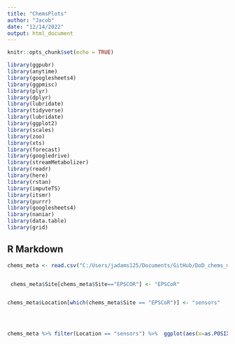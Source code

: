 ---
title: "ChemsPlots"
author: "Jacob"
date: "12/14/2022"
output: html_document
---

```{r setup, include=FALSE}
knitr::opts_chunk$set(echo = TRUE)

library(ggpubr)
library(anytime)
library(googlesheets4)
library(ggpmisc)
library(plyr)
library(dplyr)
library(lubridate)
library(tidyverse)
library(lubridate)
library(ggplot2)
library(scales)
library(zoo)
library(xts)
library(forecast)
library(googledrive)
library(streamMetabolizer)
library(readr)
library(here)
library(rstan)
library(imputeTS)
library(itsmr)
library(purrr)
library(googlesheets4)
library(naniar)
library(data.table)
library(grid)

```

## R Markdown



```{r}


chems_meta <- read.csv("C:/Users/jadams125/Documents/GitHub/DoD_chems_meta/chems_meta.csv")


 chems_meta$Site[chems_meta$Site=="EPSCOR"] <- "EPSCoR"


chems_meta$Location[which(chems_meta$Site == "EPSCoR")] <- "sensors"




chems_meta %>% filter(Location == "sensors") %>%  ggplot(aes(x=as.POSIXct(DateTime, tz = "AKST"), y= NitrateN_mgL))+geom_point()+ facet_wrap(~Site)





```

